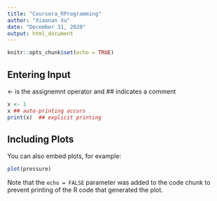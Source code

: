 ```yaml
---
title: "Coursera_RProgramming"
author: "Xiaonan Xu"
date: "December 31, 2020"
output: html_document
---
```


```r
knitr::opts_chunk$set(echo = TRUE)
```

## Entering Input

<- is the assignemnt operator and ## indicates a comment


```r
x <- 1 
x ## auto-printing occurs
print(x)  ## explicit printing
```

## Including Plots

You can also embed plots, for example:

```r
plot(pressure)
```

Note that the `echo = FALSE` parameter was added to the code chunk to prevent printing of the R code that generated the plot.
